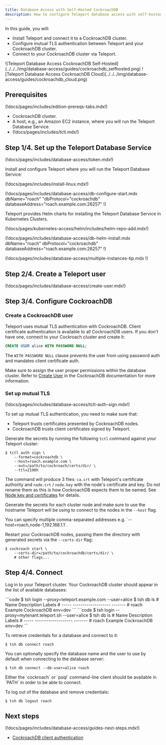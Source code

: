 ```yaml
---
title: Database Access with Self-Hosted CockroachDB
description: How to configure Teleport database access with self-hosted CockroachDB.
---
```


In this guide, you will:

- Install Teleport and connect it to a CockroachDB cluster.
- Configure mutual TLS authentication between Teleport and your CockroachDB cluster.
- Connect to your CockroachDB cluster via Teleport.

<Tabs>
<TabItem scope={["oss", "enterprise"]} label="Self-Hosted">
![Teleport Database Access CockroachDB Self-Hosted](../../../img/database-access/guides/cockroachdb_selfhosted.png)
</TabItem>
<TabItem scope={["cloud"]} label="Teleport Enterprise Cloud">
![Teleport Database Access CockroachDB Cloud](../../../img/database-access/guides/cockroachdb_cloud.png)
</TabItem>

</Tabs>

## Prerequisites

(!docs/pages/includes/edition-prereqs-tabs.mdx!)

- CockroachDB cluster.
- A host, e.g., an Amazon EC2 instance, where you will run the Teleport Database
  Service.
- (!docs/pages/includes/tctl.mdx!)

## Step 1/4. Set up the Teleport Database Service

(!docs/pages/includes/database-access/token.mdx!)

Install and configure Teleport where you will run the Teleport Database Service:

<Tabs>
<TabItem label="Linux Server">

(!docs/pages/includes/install-linux.mdx!)

(!docs/pages/includes/database-access/db-configure-start.mdx dbName="roach" "dbProtocol="cockroachdb"  databaseAddress="roach.example.com:26257" !)

</TabItem>
<TabItem label="Kubernetes Cluster">
  Teleport provides Helm charts for installing the Teleport Database Service in Kubernetes Clusters.

  (!docs/pages/kubernetes-access/helm/includes/helm-repo-add.mdx!)

  (!docs/pages/includes/database-access/db-helm-install.mdx dbName="roach" dbProtocol="cockroachdb" databaseAddress="roach.example.com:26257" !)
</TabItem>
</Tabs>

(!docs/pages/includes/database-access/multiple-instances-tip.mdx !)

## Step 2/4. Create a Teleport user

(!docs/pages/includes/database-access/create-user.mdx!)

## Step 3/4. Configure CockroachDB

### Create a CockroachDB user

Teleport uses mutual TLS authentication with CockroachDB. Client certificate authentication is available to all CockroachDB users. If you
don't have one, connect to your Cockroach cluster and create it:

```sql
CREATE USER alice WITH PASSWORD NULL;
```

The `WITH PASSWORD NULL` clause prevents the user from using password auth and
mandates client certificate auth.

Make sure to assign the user proper permissions within the database cluster.
Refer to [Create User](https://www.cockroachlabs.com/docs/stable/create-user.html)
in the CockroachDB documentation for more information.

### Set up mutual TLS

(!docs/pages/includes/database-access/tctl-auth-sign.mdx!)

To set up mutual TLS authentication, you need to make sure that:

- Teleport trusts certificates presented by CockroachDB nodes.
- CockroachDB trusts client certificates signed by Teleport.

Generate the secrets by running the following `tctl` command against your
Teleport cluster:

```code
$ tctl auth sign \
    --format=cockroachdb \
    --host=roach.example.com \
    --out=/path/to/cockroach/certs/dir/ \
    --ttl=2190h
```

The command will produce 3 files: `ca.crt` with Teleport's certificate authority
and `node.crt` / `node.key` with the node's certificate and key. Do not rename
them as this is how CockroachDB expects them to be named. See [Node key and certificates](https://www.cockroachlabs.com/docs/v21.1/create-security-certificates-custom-ca#node-key-and-certificates)
for details.

Generate the secrets for each cluster node and make sure to use the hostname
Teleport will be using to connect to the nodes in the `--host` flag.

<Admonition type="tip">
  You can specify multiple comma-separated addresses e.g. `--host=roach,node-1,192.168.1.1`.
</Admonition>

Restart your CockroachDB nodes, passing them the directory with generated secrets
via the `--certs-dir` flag:

```code
$ cockroach start \
    --certs-dir=/path/to/cockroachdb/certs/dir/ \
    # other flags...
```

## Step 4/4. Connect

Log in to your Teleport cluster. Your CockroachDB cluster should appear in the
list of available databases:

<Tabs>
<TabItem scope={["enterprise", "oss"]} label="Self-Hosted">
```code
$ tsh login --proxy=teleport.example.com --user=alice
$ tsh db ls
# Name  Description         Labels
# ----- ------------------- -------
# roach Example CockroachDB env=dev
```
</TabItem>
<TabItem scope={["cloud"]} label="Cloud">
```code
$ tsh login --proxy=mytenant.teleport.sh --user=alice
$ tsh db ls
# Name  Description         Labels
# ----- ------------------- -------
# roach Example CockroachDB env=dev
```
</TabItem>
</Tabs>

To retrieve credentials for a database and connect to it:

```code
$ tsh db connect roach
```

You can optionally specify the database name and the user to use by default
when connecting to the database server:

```code
$ tsh db connect --db-user=alice roach
```

<Admonition type="note">
  Either the `cockroach` or `psql` command-line client should be available in `PATH`
  in order to be able to connect.
</Admonition>

To log out of the database and remove credentials:

```code
$ tsh db logout roach
```

## Next steps

(!docs/pages/includes/database-access/guides-next-steps.mdx!)
- [CockroachDB client authentication](https://www.cockroachlabs.com/docs/stable/authentication.html#client-authentication)


